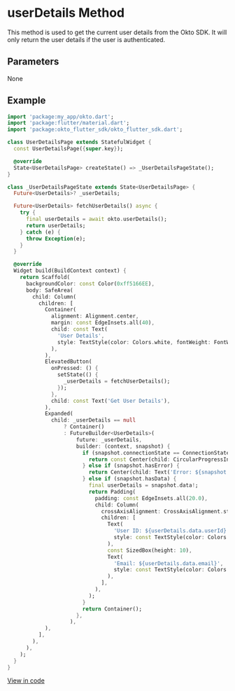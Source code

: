 
# userDetails Method
This method is used to get the current user details from the Okto SDK. It will only return the user details if the user is authenticated.

## Parameters
None


## Example
```dart copy
import 'package:my_app/okto.dart';
import 'package:flutter/material.dart';
import 'package:okto_flutter_sdk/okto_flutter_sdk.dart';

class UserDetailsPage extends StatefulWidget {
  const UserDetailsPage({super.key});

  @override
  State<UserDetailsPage> createState() => _UserDetailsPageState();
}

class _UserDetailsPageState extends State<UserDetailsPage> {
  Future<UserDetails>? _userDetails;

  Future<UserDetails> fetchUserDetails() async {
    try {
      final userDetails = await okto.userDetails();
      return userDetails;
    } catch (e) {
      throw Exception(e);
    }
  }

  @override
  Widget build(BuildContext context) {
    return Scaffold(
      backgroundColor: const Color(0xff5166EE),
      body: SafeArea(
        child: Column(
          children: [
            Container(
              alignment: Alignment.center,
              margin: const EdgeInsets.all(40),
              child: const Text(
                'User Details',
                style: TextStyle(color: Colors.white, fontWeight: FontWeight.w800, fontSize: 30),
              ),
            ),
            ElevatedButton(
              onPressed: () {
                setState(() {
                  _userDetails = fetchUserDetails();
                });
              },
              child: const Text('Get User Details'),
            ),
            Expanded(
              child: _userDetails == null
                  ? Container()
                  : FutureBuilder<UserDetails>(
                      future: _userDetails,
                      builder: (context, snapshot) {
                        if (snapshot.connectionState == ConnectionState.waiting) {
                          return const Center(child: CircularProgressIndicator(color: Colors.white));
                        } else if (snapshot.hasError) {
                          return Center(child: Text('Error: ${snapshot.error}'));
                        } else if (snapshot.hasData) {
                          final userDetails = snapshot.data!;
                          return Padding(
                            padding: const EdgeInsets.all(20.0),
                            child: Column(
                              crossAxisAlignment: CrossAxisAlignment.start,
                              children: [
                                Text(
                                  'User ID: ${userDetails.data.userId}',
                                  style: const TextStyle(color: Colors.white, fontSize: 20),
                                ),
                                const SizedBox(height: 10),
                                Text(
                                  'Email: ${userDetails.data.email}',
                                  style: const TextStyle(color: Colors.white, fontSize: 20),
                                ),
                              ],
                            ),
                          );
                        }
                        return Container();
                      },
                    ),
            ),
          ], 
        ),
      ),
    );
  }
}
```
[View in code](https://github.com/okto-hq/okto-sdk-flutter/blob/main/example/lib/screens/user_details_page.dart)